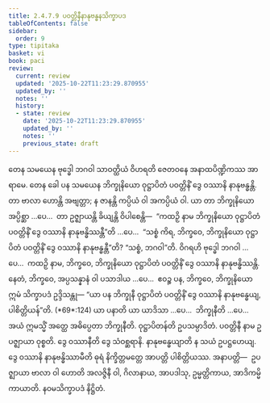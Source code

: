 ```yaml
---
title: 2.4.7.9 ပဝတ္တိနီနာနုဗန္ဓနသိက္ခာပဒ
tableOfContents: false
sidebar:
  order: 9
type: tipitaka
basket: vi
book: paci
review:
  current: review
  updated: '2025-10-22T11:23:29.870955'
  updated_by: ''
  notes: ''
  history:
  - state: review
    date: '2025-10-22T11:23:29.870955'
    updated_by: ''
    notes: ''
    previous_state: draft
---
```



<ReviewStatus review={frontmatter.review} showDetails={true} />

<HypothesisAnnotation frontmatter={frontmatter} />

<DynamicBreadcrumb />

<Division number="1111" book="paci" e="ch" v="2" p="430">

<Paragraph number="3278" book="paci">
တေန သမယေန ဗုဒ္ဓေါ ဘဂဝါ သာဝတ္ထိယံ ဝိဟရတိ ဇေတဝနေ အနာထပိဏ္ဍိကဿ အာရာမေ. တေန ခေါ ပန သမယေန ဘိက္ခုနိယော ဝုဋ္ဌာပိတံ ပဝတ္တိနိံ ဒွေ ဝဿာနိ နာနုဗန္ဓန္တိ. တာ ဗာလာ ဟောန္တိ အဗျတ္တာ; န ဇာနန္တိ ကပ္ပိယံ ဝါ အကပ္ပိယံ ဝါ.
</Paragraph>

<Paragraph number="3279" book="paci">
ယာ တာ ဘိက္ခုနိယော အပ္ပိစ္ဆာ …ပေ…  တာ ဥဇ္ဈာယန္တိ ခိယျန္တိ ဝိပါစေန္တိ—  “ကထဉှိ နာမ ဘိက္ခုနိယော ဝုဋ္ဌာပိတံ ပဝတ္တိနိံ ဒွေ ဝဿာနိ နာနုဗန္ဓိဿန္တီ”တိ …ပေ…  “သစ္စံ ကိရ, ဘိက္ခဝေ, ဘိက္ခုနိယော ဝုဋ္ဌာပိတံ ပဝတ္တိနိံ ဒွေ ဝဿာနိ နာနုဗန္ဓန္တီ”တိ? “သစ္စံ, ဘဂဝါ”တိ. ဝိဂရဟိ ဗုဒ္ဓေါ ဘဂဝါ …ပေ…  ကထဉှိ နာမ, ဘိက္ခဝေ, ဘိက္ခုနိယော ဝုဋ္ဌာပိတံ ပဝတ္တိနိံ ဒွေ ဝဿာနိ နာနုဗန္ဓိဿန္တိ. နေတံ, ဘိက္ခဝေ, အပ္ပသန္နာနံ ဝါ ပသာဒါယ …ပေ…  ဧဝဉ္စ ပန, ဘိက္ခဝေ, ဘိက္ခုနိယော ဣမံ သိက္ခာပဒံ ဥဒ္ဒိသန္တု—
</Paragraph>

</Division>
<Division number="1112" book="paci" e="ch" v="2" p="431">

<Paragraph number="3280" book="paci">
<Emphasis>“ယာ ပန ဘိက္ခုနီ ဝုဋ္ဌာပိတံ ပဝတ္တိနိံ ဒွေ ဝဿာနိ နာနုဗန္ဓေယျ, ပါစိတ္တိယန်”</Emphasis>တိ. (*69*:<Emphasis>124</Emphasis>)
</Paragraph>

</Division>
<Division number="1113" book="paci" e="ch" v="2" p="431">

<Paragraph number="3281" book="paci">
<Emphasis>ယာ ပနာ</Emphasis>တိ ယာ ယာဒိသာ …ပေ…  <Emphasis>ဘိက္ခုနီ</Emphasis>တိ …ပေ…  အယံ ဣမသ္မိံ အတ္ထေ အဓိပ္ပေတာ ဘိက္ခုနီတိ.
</Paragraph>

<Paragraph number="3282" book="paci">
<Emphasis>ဝုဋ္ဌာပိတန်</Emphasis>တိ ဥပသမ္ပာဒိတံ. <Emphasis>ပဝတ္တိနီ</Emphasis> နာမ ဥပဇ္ဈာယာ ဝုစ္စတိ. <Emphasis>ဒွေ ဝဿာနီ</Emphasis>တိ ဒွေ သံဝစ္ဆရာနိ. <Emphasis>နာနုဗန္ဓေယျာ</Emphasis>တိ န သယံ ဥပဋ္ဌဟေယျ. ဒွေ ဝဿာနိ နာနုဗန္ဓိဿာမီတိ ဓုရံ နိက္ခိတ္တမတ္တေ အာပတ္တိ ပါစိတ္တိယဿ.
</Paragraph>

</Division>
<Division number="1114" book="paci" e="ch" v="2" p="431">

<Paragraph number="3283" book="paci">
အနာပတ္တိ—  ဥပဇ္ဈာယာ ဗာလာ ဝါ ဟောတိ အလဇ္ဇိနီ ဝါ, ဂိလာနာယ, အာပဒါသု, ဥမ္မတ္တိကာယ, အာဒိကမ္မိကာယာတိ.

</Paragraph>
</Division>

<Paragraph number="3284" type="center" book="paci">
နဝမသိက္ခာပဒံ နိဋ္ဌိတံ.
</Paragraph>